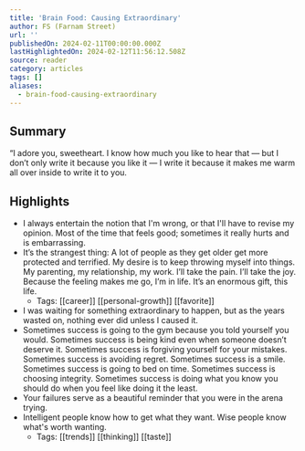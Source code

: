 ```yaml
---
title: 'Brain Food: Causing Extraordinary'
author: FS (Farnam Street)
url: ''
publishedOn: 2024-02-11T00:00:00.000Z
lastHighlightedOn: 2024-02-12T11:56:12.508Z
source: reader
category: articles
tags: []
aliases:
  - brain-food-causing-extraordinary
---
```

## Summary

“I adore you, sweetheart. I know how much you like to hear that — but I don’t only write it because you like it — I write it because it makes me warm all over inside to write it to you.

## Highlights
- I always entertain the notion that I'm wrong, or that I'll have to revise my opinion. Most of the time that feels good; sometimes it really hurts and is embarrassing.
- It’s the strangest thing: A lot of people as they get older get more protected and terrified. My desire is to keep throwing myself into things. My parenting, my relationship, my work. I’ll take the pain. I’ll take the joy. Because the feeling makes me go, I’m in life. It’s an enormous gift, this life.
    - Tags: [[career]] [[personal-growth]] [[favorite]] 
- I was waiting for something extraordinary to happen, but as the years wasted on, nothing ever did unless I caused it.
- Sometimes success is going to the gym because you told yourself you would. Sometimes success is being kind even when someone doesn’t deserve it. Sometimes success is forgiving yourself for your mistakes. Sometimes success is avoiding regret. Sometimes success is a smile. Sometimes success is going to bed on time. Sometimes success is choosing integrity. Sometimes success is doing what you know you should do when you feel like doing it the least.
- Your failures serve as a beautiful reminder that you were in the arena trying.
- Intelligent people know how to get what they want. Wise people know what's worth wanting.
    - Tags: [[trends]] [[thinking]] [[taste]]
